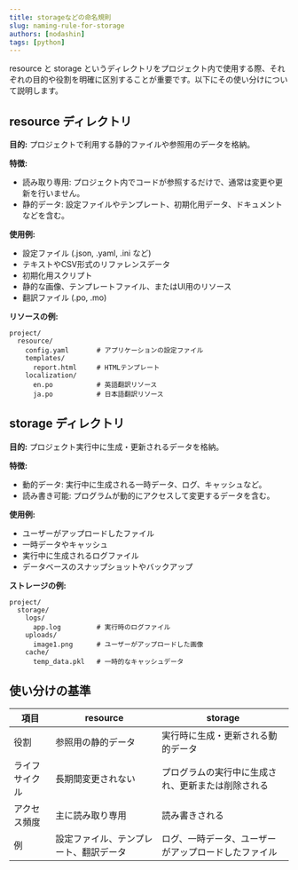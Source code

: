 ```yaml
---
title: storageなどの命名規則
slug: naming-rule-for-storage
authors: [nodashin]
tags: [python]
---
```


resource と storage というディレクトリをプロジェクト内で使用する際、それぞれの目的や役割を明確に区別することが重要です。以下にその使い分けについて説明します。

<!-- truncate -->

## resource ディレクトリ

**目的:** プロジェクトで利用する静的ファイルや参照用のデータを格納。

**特徴:**
- 読み取り専用: プロジェクト内でコードが参照するだけで、通常は変更や更新を行いません。
- 静的データ: 設定ファイルやテンプレート、初期化用データ、ドキュメントなどを含む。

**使用例:**
- 設定ファイル (.json, .yaml, .ini など)
- テキストやCSV形式のリファレンスデータ
- 初期化用スクリプト
- 静的な画像、テンプレートファイル、またはUI用のリソース
- 翻訳ファイル (.po, .mo)

**リソースの例:**
```plaintext
project/
  resource/
    config.yaml       # アプリケーションの設定ファイル
    templates/
      report.html     # HTMLテンプレート
    localization/
      en.po           # 英語翻訳リソース
      ja.po           # 日本語翻訳リソース
```

## storage ディレクトリ

**目的:** プロジェクト実行中に生成・更新されるデータを格納。

**特徴:**
- 動的データ: 実行中に生成される一時データ、ログ、キャッシュなど。
- 読み書き可能: プログラムが動的にアクセスして変更するデータを含む。

**使用例:**
- ユーザーがアップロードしたファイル
- 一時データやキャッシュ
- 実行中に生成されるログファイル
- データベースのスナップショットやバックアップ

**ストレージの例:**
```plaintext
project/
  storage/
    logs/
      app.log         # 実行時のログファイル
    uploads/
      image1.png      # ユーザーがアップロードした画像
    cache/
      temp_data.pkl   # 一時的なキャッシュデータ
```

## 使い分けの基準

| 項目     | resource                       | storage                          |
|----------|--------------------------------|----------------------------------|
| 役割     | 参照用の静的データ             | 実行時に生成・更新される動的データ |
| ライフサイクル | 長期間変更されない             | プログラムの実行中に生成され、更新または削除される |
| アクセス頻度 | 主に読み取り専用               | 読み書きされる                    |
| 例       | 設定ファイル、テンプレート、翻訳データ | ログ、一時データ、ユーザーがアップロードしたファイル |